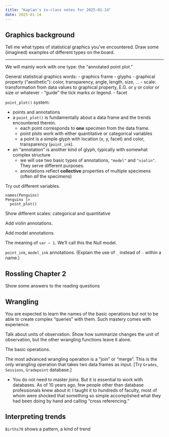 ```yaml
---
title: "Kaplan's in-class notes for 2025-01-14"
date: 2025-01-14
---
```





## Graphics background

Tell me what types of statistical graphics you've encountered. Draw some (imagined) examples of different types on the board.

--------

We will mainly work with one type: the "annotated point plot."

General statistical graphics words: 
- graphics frame
- glyphs
- graphical property ("aesthetic"): color, transparency, angle, length, size, ...
- scale: transformation from data values to graphical property, E.G. or y or color or size or whatever 
- "guide" the tick marks or legend.
- facet

`point_plot()` system:

- points and annotations
- a `point_plot()` is fundamentally about a data frame and the trends encountered therein.
    - each point corresponds to **one** specimen from the data frame.
    - point plots work with either quantitative or categorical variables
    - a point is a simple glyph with location (x, y, facet) and color, transparency (`point_ink`).
- an "annotation" is another kind of glyph, typically with somewhat complex structure
    - we will use two basic types of annotations, `"model"` and `"violin"`. They serve different purposes.
    - annotations reflect **collective** properties of multiple specimens (often *all* the specimens)
    
Try out different variables.
```webr-r
names(Penguins)
Penguins |>
  point_plot()
```

Show different scales: categorical and quantitative

Add violin annotations.

Add model annotations.

The meaning of `var ~ 1`. We'll call this the Null model.

`point_ink`, `model_ink` annotations. (Explain the use of `_` instead of `-` within a name.)



## Rossling Chapter 2

Show some answers to the reading questions

## Wrangling

You are expected to learn the names of the basic operations but not to be able to create complex "queries" with them. Such mastery comes with experience.

Talk about units of observation. Show how summarize changes the unit of observation, but the other wrangling functions leave it alone.

The basic operations.



The most advanced wrangling operation is a "join" or "merge". This is the only wrangling operation that takes two data frames as input. [Try `Grades`, `Sessions`, `Gradepoint` database.]

- You do not need to master *joins*. But it is essential to work with databases. As of 10 years ago, few people other than database professionals knew about it: I taught it to hundreds of faculty, most of whom were shocked that something so simple accomplished what they had been doing by hand and calling "cross referencing."

## Interpreting trends

`Births78` shows a pattern, a kind of trend
